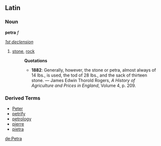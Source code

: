 ==Latin==
===Noun===
'''petra''' ''f'' 

''[[Wiktionary Appendix:Latin first declension|1st declension]]''

#[[stone]], [[rock]]
#:'''Quotations'''
#:*'''1882''': Generally, however, the stone or petra, almost always of 14 lbs., is used, the tod of 28 lbs., and the sack of thirteen stone. &mdash; James Edwin Thorold Rogers, ''A History of Agriculture and Prices in England'', Volume 4, p. 209.

===Derived Terms===
*[[Peter]]
*[[petrify]]
*[[petrology]]
*[[pierre]]
*[[pietra]]

[[de:Petra]]